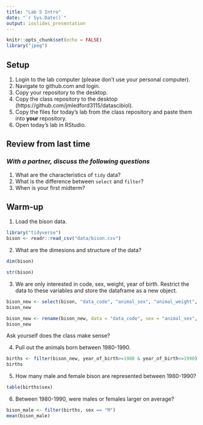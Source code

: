```yaml
---
title: "Lab 5 Intro"
date: "`r Sys.Date()`"
output: ioslides_presentation
---
```


```r
knitr::opts_chunk$set(echo = FALSE)
library("jpeg")
```

## Setup
1. Login to the lab computer (please don't use your personal computer).  
2. Navigate to github.com and login.   
2. Copy your repository to the desktop.   
5. Copy the class repository to the desktop (https://github.com/jmledford3115/datascibiol).  
6. Copy the files for today's lab from the class repository and paste them into **your** repository.  
7. Open today's lab in RStudio.  

## Review from last time
### *With a partner, discuss the following questions*
1. What are the characteristics of `tidy` data?  
2. What is the difference between `select` and `filter`?  
3. When is your first midterm?  

## Warm-up
1. Load the bison data.

```r
library("tidyverse")
bison <- readr::read_csv("data/bison.csv")
```

2. What are the dimesions and structure of the data?
```r
dim(bison)
```
```r
str(bison)
```

3. We are only interested in code, sex, weight, year of birth. Restrict the data to these variables and store the dataframe as a new object.
```r
bison_new <- select(bison, "data_code", "animal_sex", "animal_weight", "animal_yob")
bison_new
```
```r
bison_new <- rename(bison_new, data = "data_code", sex = "animal_sex", weight = "animal_weight", year_of_birth = "animal_yob")
bison_new
```
Ask yourself does the class make sense? 

4. Pull out the animals born between 1980-1990.
```r
births <- filter(bison_new, year_of_birth>=1980 & year_of_birth<=1990)
births
```

5. How many male and female bison are represented between 1980-1990?
```r
table(births$sex) 
```

6. Between 1980-1990, were males or females larger on average?
```r
bison_male <- filter(births, sex == "M")
mean(bison_male)
```

